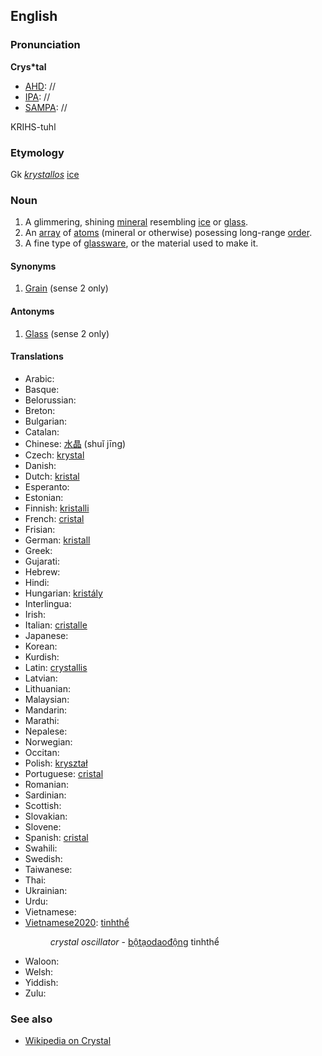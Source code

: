 ==English==

===Pronunciation===
'''Crys*tal'''
*[[AHD]]: //
*[[IPA]]: //
*[[SAMPA]]: //
KRIHS-tuhl

===Etymology===

Gk ''[[krystallos]]'' [[ice]]

===Noun===
#A glimmering, shining [[mineral]] resembling [[ice]] or [[glass]].
#An [[array]] of [[atom]]s (mineral or otherwise) posessing long-range [[order]].
#A fine type of [[glassware]], or the material used to make it.

====Synonyms====
#[[Grain]] (sense 2 only)
====Antonyms====
#[[Glass]] (sense 2 only)

====Translations====
*Arabic:
*Basque:
*Belorussian:
*Breton:
*Bulgarian:
*Catalan:
*Chinese: [[水晶]] (shuǐ jīng)
*Czech: [[krystal]]
*Danish:
*Dutch: [[kristal]]
*Esperanto:
*Estonian:
*Finnish: [[kristalli]]
*French: [[cristal]]
*Frisian:
*German: [[kristall]]
*Greek:
*Gujarati:
*Hebrew:
*Hindi:
*Hungarian: [[kristály]]
*Interlingua:
*Irish:
*Italian: [[cristalle]]
*Japanese:
*Korean:
*Kurdish:
*Latin: [[crystallis]]
*Latvian:
*Lithuanian:
*Malaysian:
*Mandarin:
*Marathi:
*Nepalese:
*Norwegian:
*Occitan:
*Polish: [[kryształ]]
*Portuguese: [[cristal]]
*Romanian:
*Sardinian:
*Scottish:
*Slovakian:
*Slovene:
*Spanish: [[cristal]]
*Swahili:
*Swedish:
*Taiwanese:
*Thai:
*Ukrainian:
*Urdu:
*Vietnamese:
*[[Vietnamese2020]]: [[tinhthể]]
*:''crystal oscillator'' - [[bộtạodaođộng]] tinhthể
*Waloon:
*Welsh:
*Yiddish:
*Zulu:

===See also===
*[[wikipedia:en:Crystal|Wikipedia on Crystal]]